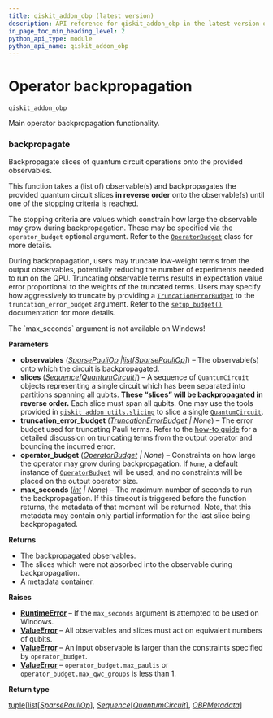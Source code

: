 ```yaml
---
title: qiskit_addon_obp (latest version)
description: API reference for qiskit_addon_obp in the latest version of qiskit-addon-obp
in_page_toc_min_heading_level: 2
python_api_type: module
python_api_name: qiskit_addon_obp
---
```


<span id="module-qiskit_addon_obp" />

<span id="operator-backpropagation-qiskit-addon-obp" />

# Operator backpropagation

`qiskit_addon_obp`

Main operator backpropagation functionality.

### backpropagate

<Function id="qiskit_addon_obp.backpropagate" github="https://github.com/Qiskit/qiskit-addon-obp/tree/stable/0.1/qiskit_addon_obp/backpropagation.py#L47-L288" signature="backpropagate(observables, slices, *, truncation_error_budget=None, operator_budget=None, max_seconds=None)">
  Backpropagate slices of quantum circuit operations onto the provided observables.

  This function takes a (list of) observable(s) and backpropagates the provided quantum circuit slices **in reverse order** onto the observable(s) until one of the stopping criteria is reached.

  The stopping criteria are values which constrain how large the observable may grow during backpropagation. These may be specified via the `operator_budget` optional argument. Refer to the [`OperatorBudget`](utils-simplify#operatorbudget "qiskit_addon_obp.utils.simplify.OperatorBudget") class for more details.

  During backpropagation, users may truncate low-weight terms from the output observables, potentially reducing the number of experiments needed to run on the QPU. Truncating observable terms results in expectation value error proportional to the weights of the truncated terms. Users may specify how aggressively to truncate by providing a [`TruncationErrorBudget`](utils-truncating#truncationerrorbudget "qiskit_addon_obp.utils.truncating.TruncationErrorBudget") to the `truncation_error_budget` argument. Refer to the [`setup_budget()`](utils-truncating#setup_budget "qiskit_addon_obp.utils.truncating.setup_budget") documentation for more details.

  <Admonition title="Warning" type="caution">
    The `max_seconds` argument is not available on Windows!
  </Admonition>

  **Parameters**

  *   **observables** ([*SparsePauliOp*](/api/qiskit/qiskit.quantum_info.SparsePauliOp "(in Qiskit v1.3)")  *|*[*list*](https://docs.python.org/3/library/stdtypes.html#list "(in Python v3.13)")*\[*[*SparsePauliOp*](/api/qiskit/qiskit.quantum_info.SparsePauliOp "(in Qiskit v1.3)")*]*) – The observable(s) onto which the circuit is backpropagated.
  *   **slices** ([*Sequence*](https://docs.python.org/3/library/collections.abc.html#collections.abc.Sequence "(in Python v3.13)")*\[*[*QuantumCircuit*](/api/qiskit/qiskit.circuit.QuantumCircuit "(in Qiskit v1.3)")*]*) – A sequence of `QuantumCircuit` objects representing a single circuit which has been separated into partitions spanning all qubits. **These “slices” will be backpropagated in reverse order.** Each slice must span all qubits. One may use the tools provided in [`qiskit_addon_utils.slicing`](https://qiskit.github.io/qiskit-addon-utils/apidocs/qiskit_addon_utils.slicing.html#module-qiskit_addon_utils.slicing "(in Qiskit addon utilities)") to slice a single [`QuantumCircuit`](/api/qiskit/qiskit.circuit.QuantumCircuit "(in Qiskit v1.3)").
  *   **truncation\_error\_budget** ([*TruncationErrorBudget*](utils-truncating#truncationerrorbudget "qiskit_addon_obp.utils.truncating.TruncationErrorBudget") *| None*) – The error budget used for truncating Pauli terms. Refer to the [how-to guide](https://qiskit.github.io/qiskit-addon-obp/how_tos/truncate_operator_terms.html) for a detailed discussion on truncating terms from the output operator and bounding the incurred error.
  *   **operator\_budget** ([*OperatorBudget*](utils-simplify#operatorbudget "qiskit_addon_obp.utils.simplify.OperatorBudget") *| None*) – Constraints on how large the operator may grow during backpropagation. If `None`, a default instance of [`OperatorBudget`](utils-simplify#operatorbudget "qiskit_addon_obp.utils.simplify.OperatorBudget") will be used, and no constraints will be placed on the output operator size.
  *   **max\_seconds** ([*int*](https://docs.python.org/3/library/functions.html#int "(in Python v3.13)") *| None*) – The maximum number of seconds to run the backpropagation. If this timeout is triggered before the function returns, the metadata of that moment will be returned. Note, that this metadata may contain only partial information for the last slice being backpropagated.

  **Returns**

  *   The backpropagated observables.
  *   The slices which were not absorbed into the observable during backpropagation.
  *   A metadata container.

  **Raises**

  *   [**RuntimeError**](https://docs.python.org/3/library/exceptions.html#RuntimeError "(in Python v3.13)") – If the `max_seconds` argument is attempted to be used on Windows.
  *   [**ValueError**](https://docs.python.org/3/library/exceptions.html#ValueError "(in Python v3.13)") – All observables and slices must act on equivalent numbers of qubits.
  *   [**ValueError**](https://docs.python.org/3/library/exceptions.html#ValueError "(in Python v3.13)") – An input observable is larger than the constraints specified by `operator_budget`.
  *   [**ValueError**](https://docs.python.org/3/library/exceptions.html#ValueError "(in Python v3.13)") – `operator_budget.max_paulis` or `operator_budget.max_qwc_groups` is less than 1.

  **Return type**

  [tuple](https://docs.python.org/3/library/stdtypes.html#tuple "(in Python v3.13)")\[[list](https://docs.python.org/3/library/stdtypes.html#list "(in Python v3.13)")\[[*SparsePauliOp*](/api/qiskit/qiskit.quantum_info.SparsePauliOp "(in Qiskit v1.3)")], [*Sequence*](https://docs.python.org/3/library/collections.abc.html#collections.abc.Sequence "(in Python v3.13)")\[[*QuantumCircuit*](/api/qiskit/qiskit.circuit.QuantumCircuit "(in Qiskit v1.3)")], [*OBPMetadata*](utils-metadata-obp-metadata "qiskit_addon_obp.utils.metadata.OBPMetadata")]
</Function>

